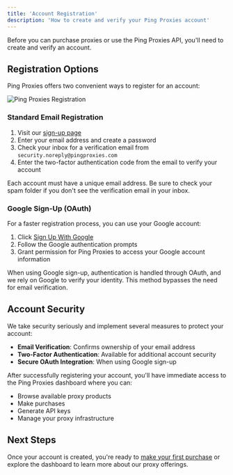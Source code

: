 ```yaml
---
title: 'Account Registration'
description: 'How to create and verify your Ping Proxies account'
---
```


Before you can purchase proxies or use the Ping Proxies API, you'll need to create and verify an account.

## Registration Options

Ping Proxies offers two convenient ways to register for an account:

<img
  src="/images/general/registration.png"
  alt="Ping Proxies Registration"
/>

### Standard Email Registration

1. Visit our [sign-up page](https://dashboard.pingproxies.com/sign-up)
2. Enter your email address and create a password
3. Check your inbox for a verification email from `security.noreply@pingproxies.com`
4. Enter the two-factor authentication code from the email to verify your account

<Note>
  Each account must have a unique email address. Be sure to check your spam folder if you don't see the verification email in your inbox.
</Note>

### Google Sign-Up (OAuth)

For a faster registration process, you can use your Google account:

1. Click [Sign Up With Google](http://api.pingproxies.com/1.0/private/user/customer/oauth?automatic_redirect=true&external_service=google&authorization_type=signup&redirect_url=https%3A%2F%2Fdashboard.pingproxies.com)
2. Follow the Google authentication prompts
3. Grant permission for Ping Proxies to access your Google account information

When using Google sign-up, authentication is handled through OAuth, and we rely on Google to verify your identity. This method bypasses the need for email verification.

## Account Security

We take security seriously and implement several measures to protect your account:

- **Email Verification**: Confirms ownership of your email address
- **Two-Factor Authentication**: Available for additional account security
- **Secure OAuth Integration**: When using Google sign-up

After successfully registering your account, you'll have immediate access to the Ping Proxies dashboard where you can:

- Browse available proxy products
- Make purchases
- Generate API keys
- Manage your proxy infrastructure

## Next Steps

Once your account is created, you're ready to [make your first purchase](/general/making-your-first-purchase) or explore the dashboard to learn more about our proxy offerings.